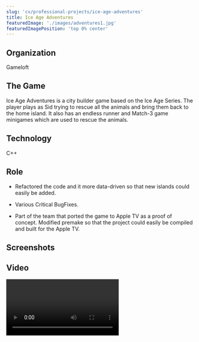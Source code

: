 ```yaml
---
slug: 'cv/professional-projects/ice-age-adventures'
title: Ice Age Adventures
featuredImage: './images/adventures1.jpg'
featuredImagePosition: 'top 0% center'
---
```



## Organization

Gameloft

## The Game

Ice Age Adventures is a city builder game based on the Ice Age Series. The player plays as Sid trying to rescue all the animals and bring them back to the home island. It also has an endless runner and Match-3 game minigames which are used to rescue the animals.

## Technology

C++

## Role

-   Refactored the code and it more data-driven so that new islands could easily be added.

-   Various Critical BugFixes.

-   Part of the team that ported the game to Apple TV as a proof of concept. Modified premake so that the project could easily be compiled and built for the Apple TV.

## Screenshots

<ImageGallery relativeDirectory={props.path} />

## Video

<Video src="https://www.youtube.com/embed/9R7CWVYFrtc" title="Ice Age Adventure Video" />

## Downloads

[Itunes App Store](https://itunes.apple.com/app/id632437966)

[Google Play](https://play.google.com/store/apps/details?id=com.gameloft.android.ANMP.GloftIVHM)
